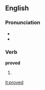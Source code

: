 ==English==

{{rank|island|special|memory|936|proved|plan|pain|official}}

===Pronunciation===
*{{IPA|/'pruvd/}}
*{{audio|en-us-proved.ogg|Audio (US)}}

===Verb===
'''proved'''
# {{past of|[[prove]]}}

[[it:proved]]